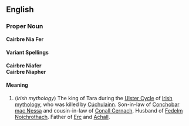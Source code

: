 {{Wikipedia}}
==English==

===Proper Noun===
'''Cairbre Nia Fer'''

====Variant Spellings====
'''Cairbre Niafer'''<br>
'''Cairbre Niapher'''

====Meaning====
#(''Irish mythology'') The king of Tara during the [[Ulster Cycle]] of [[Irish]] [[mythology]], who was killed by [[Cúchulainn]].  Son-in-law of [[Conchobar mac Nessa]] and cousin-in-law of [[Conall Cernach]].  Husband of [[Fedelm Noíchrothach]]. Father of [[Erc]] and [[Achall]].